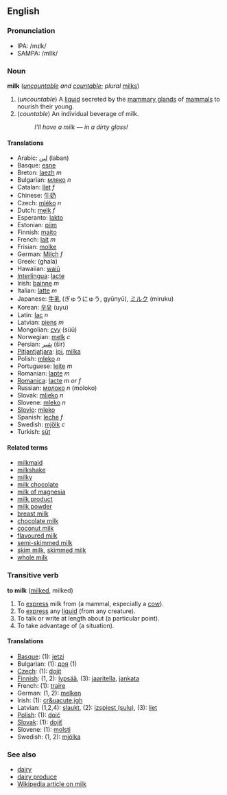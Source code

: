==English==
===Pronunciation===
*IPA: /mɪlk/
*SAMPA: /mIlk/

===Noun===
'''milk''' (''[[uncountable]] and [[countable]]''; ''plural'' [[milks]])

#(''uncountable'') A [[liquid]] secreted by the [[mammary gland]]s of [[mammal]]s to nourish their young.
#(''countable'') An individual beverage of milk.
#:''I'll have a milk &mdash; in a dirty glass!''

====Translations====
*Arabic: [[لبن]] (laban)
*Basque: [[esne]]
*Breton: [[laezh]] ''m''
*Bulgarian: [[мляко]] ''n''
*Catalan: [[llet]] ''f''
*Chinese: [[牛奶]]
*Czech: [[mléko]] ''n''
*Dutch: [[melk]] ''f''
*Esperanto: [[lakto]]
*Estonian: [[piim#Estonian|piim]]
*Finnish: [[maito]]
*French: [[lait]] ''m''
*Frisian: [[molke]]
*German: [[Milch]] ''f''
*Greek: (ghala)
*Hawaiian: [[waiū]]
*[[Interlingua]]: [[lacte]]
*Irish: [[bainne]] ''m''
*Italian: [[latte]] ''m''
*Japanese: [[牛乳]] (ぎゅうにゅう, gyūnyū), [[ミルク]] (miruku)
*Korean: [[우유]] (uyu)
*Latin: [[lac]] ''n''
*Latvian: [[piens]] ''m''
*Mongolian: [[сүү]] (s&uuml;&uuml;)
*Norwegian: [[melk]] ''c''
*Persian: [[شير]] (šir)
*[[Pitjantjatjara]]: [[ipi]], [[milka]]
*Polish: [[mleko]] ''n''
*Portuguese: [[leite]] ''m''
*Romanian: [[lapte]] ''m''
*[[Romanica]]: [[lacte]] ''m or f''
*Russian: [[молоко]] ''n'' (moloko)
*Slovak: [[mlieko]] ''n''
*Slovene: [[mleko]] ''n''
*[[Slovio]]: [[mleko]]
*Spanish: [[leche]] ''f''
*Swedish: [[mjölk]] ''c''
*Turkish: [[süt]]

====Related terms====
*[[milkmaid]]
*[[milkshake]]
*[[milky]]
*[[milk chocolate]]
*[[milk of magnesia]]
*[[milk product]]
*[[milk powder]]
*[[breast milk]]
*[[chocolate milk]]
*[[coconut milk]]
*[[flavoured milk]]
*[[semi-skimmed milk]]
*[[skim milk]], [[skimmed milk]]
*[[whole milk]]

===Transitive verb===
'''to milk''' ([[milked]], milked)

#To [[express]] milk from (a mammal, especially a [[cow]]).
#To [[express]] any [[liquid]] (from any creature).
#To talk or write at length about (a particular point).
#To take advantage of (a situation).

====Translations====
*[[Basque]]: (1): [[jetzi]]
*Bulgarian: (1): [[доя]] (1)
*[[Czech]]: (1): [[dojit]]
*[[Finnish]]: (1, 2): [[lypsää]], (3): [[jaaritella]], [[jankata]]
*French: (1): [[traire]]
*German: (1, 2): [[melken]]
*Irish: (1): [[cr&uacute;igh]]
*Latvian: (1,2,4): [[slaukt]], (2): [[izspiest|izspiest (sulu)]], (3): [[liet]]
*[[Polish]]: (1): [[doić]]
*[[Slovak]]: (1): [[dojiť]]
*Slovene: (1): [[molsti]]
*Swedish: (1, 2): [[mjölka]]

===See also===
*[[dairy]]
*[[dairy produce]]
*[[w:milk|Wikipedia article on milk]]
